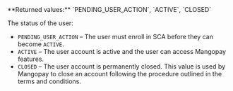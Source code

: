 <ResponseField name="UserStatus" type="string" >    
**Returned values:** `PENDING_USER_ACTION`, `ACTIVE`, `CLOSED`

The status of the user: 

- `PENDING_USER_ACTION` – The user must enroll in SCA before they can become `ACTIVE`.
- `ACTIVE` – The user account is active and the user can access Mangopay features.
- `CLOSED` – The user account is permanently closed. This value is used by Mangopay to close an account following the procedure outlined in the terms and conditions.
</ResponseField>